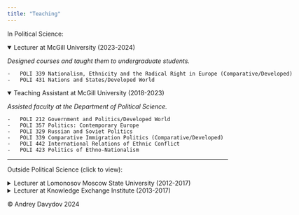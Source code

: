 ---
title: "Teaching"
---

In Political Science:

<details open style="width: 150%;">

<summary>Lecturer at McGill University (2023-2024)</summary>

*Designed courses and taught them to undergraduate students.*

```         
-   POLI 339 Nationalism, Ethnicity and the Radical Right in Europe (Comparative/Developed)
-   POLI 431 Nations and States/Developed World
```

</details>

<details open style="width: 150%;">

<summary>Teaching Assistant at McGill University (2018-2023)</summary>

*Assisted faculty at the Department of Political Science.*

```         
-   POLI 212 Government and Politics/Developed World
-   POLI 357 Politics: Contemporary Europe
-   POLI 329 Russian and Soviet Politics
-   POLI 339 Comparative Immigration Politics (Comparative/Developed)
-   POLI 442 International Relations of Ethnic Conflict
-   POLI 423 Politics of Ethno-Nationalism
```

</details>

------------------------------------------------------------------------

Outside Political Science (click to view):

<details style="width: 150%;">

<summary>Lecturer at Lomonosov Moscow State University (2012-2017)</summary>

*Designed courses and taught them.*

```         
-   Race in Early 20th-Century American Culture
-   History of American Literature
-   History of American and British Literature (Early 20th Cent.)
-   History of Western European Literature (Early 19th Cent., Late 19th Cent., Early 20th Cent.)
-   Western European Cultural History (Early 20th Cent.)
```

</details>

<details style="width: 150%;">

<summary>Lecturer at Knowledge Exchange Institute (2013-2017)</summary>

*Designed courses and taught them to American undergraduate and graduate exchange students at Lomonosov MSU.*

```         
-   History of Russian Literature
-   Russian Cultural History
```

</details>

<footer>

<p>© Andrey Davydov 2024</p>

</footer>
